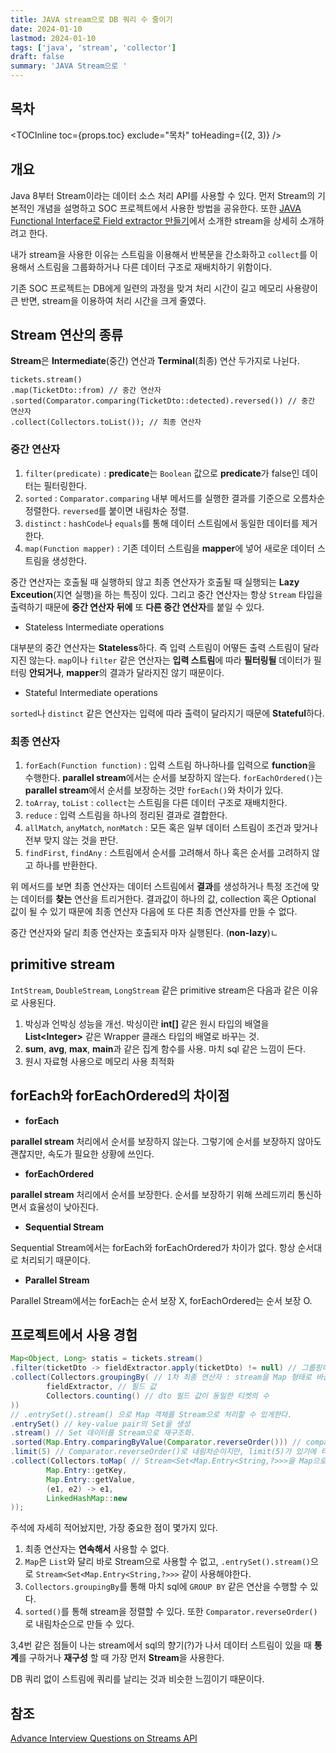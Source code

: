 ```yaml
---
title: JAVA stream으로 DB 쿼리 수 줄이기
date: 2024-01-10
lastmod: 2024-01-10
tags: ['java', 'stream', 'collector']
draft: false
summary: 'JAVA Stream으로 '
---
```


## 목차

<TOCInline toc={props.toc} exclude="목차" toHeading={(2, 3)} />

## 개요

Java 8부터 Stream이라는 데이터 소스 처리 API를 사용할 수 있다. 먼저 Stream의 기본적인 개념을 설명하고
SOC 프로젝트에서 사용한 방법을 공유한다.
또한 [JAVA Functional Interface로 Field extractor 만들기](/blog/java/java-functional-interface-field-extractor)에서
소개한 stream을 상세히 소개하려고 한다.

내가 stream을 사용한 이유는 스트림을 이용해서 반복문을 간소화하고 `collect`를 이용해서 스트림을 그룹화하거나 다른 데이터 구조로 재배치하기 위함이다.

기존 SOC 프로젝트는 DB에게 일련의 과정을 맞겨 처리 시간이 길고 메모리 사용량이 큰 반면, stream을 이용하여 처리 시간을 크게 줄였다.

## Stream 연산의 종류

**Stream**은 **Intermediate**(중간) 연산과 **Terminal**(최종) 연산 두가지로 나뉜다.

```java:Stream_예시
tickets.stream()
.map(TicketDto::from) // 중간 연산자
.sorted(Comparator.comparing(TicketDto::detected).reversed()) // 중간 연산자
.collect(Collectors.toList()); // 최종 연산자
```

### 중간 연산자

1. `filter(predicate)` : **predicate**는 `Boolean` 값으로 **predicate**가 false인 데이터는 필터링한다.
2. `sorted` : `Comparator.comparing` 내부 메서드를 실행한 결과를 기준으로 오름차순 정렬한다. `reversed`를 붙이면 내림차순 정렬.
3. `distinct` : `hashCode`나 `equals`를 통해 데이터 스트림에서 동일한 데이터를 제거한다.
4. `map(Function mapper)` : 기존 데이터 스트림을 **mapper**에 넣어 새로운 데이터 스트림을 생성한다.

중간 연산자는 호출될 때 실행하되 않고 최종 연산자가 호출될 때 실행되는 **Lazy Exceution**(지연 실행)을 하는 특징이 있다.
그리고 중간 연산자는 항상 `Stream` 타입을 출력하기 때문에 **중간 연산자** **뒤에** 또 **다른 중간 연산자**를 붙일 수 있다.

- Stateless Intermediate operations

대부분의 중간 연산자는 **Stateless**하다. 즉 입력 스트림이 어떻든 출력 스트림이 달라지진 않는다.
`map`이나 `filter` 같은 연산자는 **입력 스트림**에 따라 **필터링될** 데이터가 필터링 **안되거나**, **mapper**의 결과가 달라지진 않기 때문이다.

- Stateful Intermediate operations

`sorted`나 `distinct` 같은 연산자는 입력에 따라 출력이 달라지기 때문에 **Stateful**하다.

### 최종 연산자

1. `forEach(Function function)` : 입력 스트림 하나하나를 입력으로 **function**을 수행한다. **parallel stream**에서는 순서를 보장하지 않는다. `forEachOrdered()`는 **parallel stream**에서 순서를 보장하는 것만 `forEach()`와 차이가 있다.
2. `toArray`, `toList` : `collect`는 스트림을 다른 데이터 구조로 재배치한다.
3. `reduce` : 입력 스트림을 하나의 정리된 결과로 결합한다.
4. `allMatch`, `anyMatch`, `nonMatch` : 모든 혹은 일부 데이터 스트림이 조건과 맞거나 전부 맞지 않는 것을 판단.
5. `findFirst`, `findAny` : 스트림에서 순서를 고려해서 하나 혹은 순서를 고려하지 않고 하나를 반환한다.

위 메서드를 보면 최종 연산자는 데이터 스트림에서 **결과**를 생성하거나 특정 조건에 맞는 데이터를 **찾는** 연산을 트리거한다.
결과값이 하나의 값, collection 혹은 Optional 값이 될 수 있기 때문에 최종 연산자 다음에 또 다른 최종 연산자를 만들 수 없다.

중간 연산자와 달리 최종 연산자는 호출되자 마자 실행된다. (**non-lazy**)ㄴ

## primitive stream

`IntStream`, `DoubleStream`, `LongStream` 같은 primitive stream은 다음과 같은 이유로 사용된다.

1. 박싱과 언박싱 성능을 개선. 박싱이란 **int[]** 같은 원시 타입의 배열을 **List\<Integer\>** 같은 Wrapper 클래스 타입의 배열로 바꾸는 것.
2. **sum**, **avg**, **max**, **main**과 같은 집계 함수를 사용. 마치 sql 같은 느낌이 든다.
3. 원시 자료형 사용으로 메모리 사용 최적화

## forEach와 forEachOrdered의 차이점

- **forEach**

**parallel stream** 처리에서 순서를 보장하지 않는다. 그렇기에 순서를 보장하지 않아도 괜찮지만, 속도가 필요한 상황에 쓰인다.

- **forEachOrdered**

**parallel stream** 처리에서 순서를 보장한다. 순서를 보장하기 위해 쓰레드끼리 통신하면서 효율성이 낮아진다.

- **Sequential Stream**

Sequential Stream에서는 forEach와 forEachOrdered가 차이가 없다. 항상 순서대로 처리되기 때문이다.

- **Parallel Stream**

Parallel Stream에서는 forEach는 순서 보장 X, forEachOrdered는 순서 보장 O.

## 프로젝트에서 사용 경험

```java
Map<Object, Long> statis = tickets.stream()
.filter(ticketDto -> fieldExtractor.apply(ticketDto) != null) // 그룹핑하고자 하는 dto의 필드가 null이면 제외
.collect(Collectors.groupingBy( // 1차 최종 연산자 : stream을 Map 형태로 바꿈.
        fieldExtractor, // 필드 값
        Collectors.counting() // dto 필드 값이 동일한 티켓의 수
))
// .entrySet().stream() 으로 Map 객체를 Stream으로 처리할 수 있게한다.
.entrySet() // key-value pair의 Set을 생성
.stream() // Set 데이터를 Stream으로 재구조화.
.sorted(Map.Entry.comparingByValue(Comparator.reverseOrder())) // comparingByValue는 정렬 기준이 value라는 것
.limit(5) // Comparator.reverseOrder()로 내림차순이지만, limit(5)가 있기에 티켓 수가 top-5인 데이터만 출력
.collect(Collectors.toMap( // Stream<Set<Map.Entry<String,?>>>을 Map으로 재구성
        Map.Entry::getKey,
        Map.Entry::getValue,
        (e1, e2) -> e1,
        LinkedHashMap::new
));
```

주석에 자세히 적어놨지만, 가장 중요한 점이 몇가지 있다.

1. 최종 연산자는 **연속해서** 사용할 수 없다.
2. `Map`은 `List`와 달리 바로 Stream으로 사용할 수 없고, `.entrySet().stream()`으로 `Stream<Set<Map.Entry<String,?>>>` 같이 사용해야한다.
3. `Collectors.groupingBy`를 통해 마치 sql에 `GROUP BY` 같은 연산을 수행할 수 있다.
4. `sorted()`를 통해 stream을 정렬할 수 있다. 또한 `Comparator.reverseOrder()`로 내림차순으로 만들 수 있다.

3,4번 같은 점들이 나는 stream에서 sql의 향기(?)가 나서 데이터 스트림이 있을 때 **통계**를 구하거나 **재구성** 할 때 가장 먼저 **Stream**을 사용한다.

DB 쿼리 없이 스트림에 쿼리를 날리는 것과 비슷한 느낌이기 때문이다.

## 참조

[Advance Interview Questions on Streams API](https://medium.com/@vikas.taank_40391/advance-interview-questions-on-streams-api-2e3ef18d398d)
